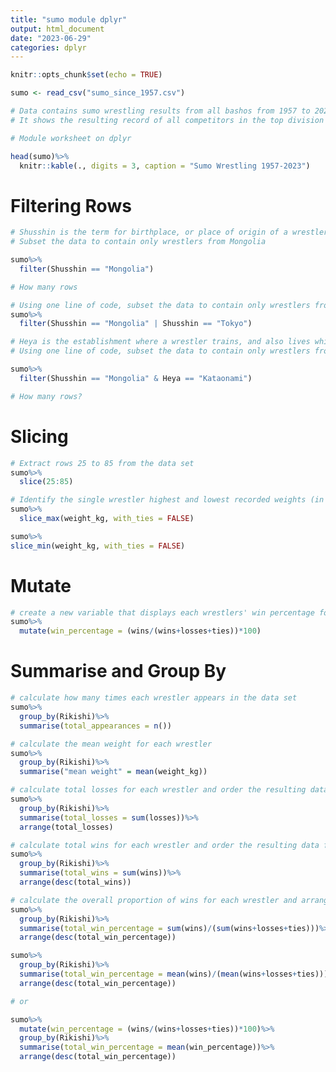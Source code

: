 ```yaml
---
title: "sumo module dplyr"
output: html_document
date: "2023-06-29"
categories: dplyr
---
```


```r
knitr::opts_chunk$set(echo = TRUE)
```

```r
sumo <- read_csv("sumo_since_1957.csv")

# Data contains sumo wrestling results from all bashos from 1957 to 2023
# It shows the resulting record of all competitors in the top division (Makuuchi Banzuke)

# Module worksheet on dplyr 
```
```r
head(sumo)%>%
  knitr::kable(., digits = 3, caption = "Sumo Wrestling 1957-2023")
```


# Filtering Rows
```r
# Shusshin is the term for birthplace, or place of origin of a wrestler 
# Subset the data to contain only wrestlers from Mongolia

sumo%>%
  filter(Shusshin == "Mongolia")

# How many rows
```
```r
# Using one line of code, subset the data to contain only wrestlers from Mongolia or Tokyo 
sumo%>%
  filter(Shusshin == "Mongolia" | Shusshin == "Tokyo")
```
```r
# Heya is the establishment where a wrestler trains, and also lives while he is in the lower divisions
# Using one line of code, subset the data to contain only wrestlers from Mongolia who train at the heya called Kataonami

sumo%>%
  filter(Shusshin == "Mongolia" & Heya == "Kataonami")

# How many rows?
```

# Slicing 
```r
# Extract rows 25 to 85 from the data set
sumo%>%
  slice(25:85)
```
```r
# Identify the single wrestler highest and lowest recorded weights (in kg). Show only the top results. 
sumo%>%
  slice_max(weight_kg, with_ties = FALSE)

sumo%>%
slice_min(weight_kg, with_ties = FALSE)
```

# Mutate
```r
# create a new variable that displays each wrestlers' win percentage for each appearance
sumo%>%
  mutate(win_percentage = (wins/(wins+losses+ties))*100)
```




# Summarise and Group By
```r
# calculate how many times each wrestler appears in the data set
sumo%>%
  group_by(Rikishi)%>%
  summarise(total_appearances = n())
```

```r
# calculate the mean weight for each wrestler 
sumo%>%
  group_by(Rikishi)%>%
  summarise("mean weight" = mean(weight_kg))
```

```r
# calculate total losses for each wrestler and order the resulting data from least to most
sumo%>%
  group_by(Rikishi)%>%
  summarise(total_losses = sum(losses))%>%
  arrange(total_losses)
```
```r
# calculate total wins for each wrestler and order the resulting data from most to least
sumo%>%
  group_by(Rikishi)%>%
  summarise(total_wins = sum(wins))%>%
  arrange(desc(total_wins))
```
```r
# calculate the overall proportion of wins for each wrestler and arrange from highest to lowest
sumo%>%
  group_by(Rikishi)%>%
  summarise(total_win_percentage = sum(wins)/(sum(wins+losses+ties)))%>%
  arrange(desc(total_win_percentage))

sumo%>%
  group_by(Rikishi)%>%
  summarise(total_win_percentage = mean(wins)/(mean(wins+losses+ties)))%>%
  arrange(desc(total_win_percentage))

# or 

sumo%>%
  mutate(win_percentage = (wins/(wins+losses+ties))*100)%>%
  group_by(Rikishi)%>%
  summarise(total_win_percentage = mean(win_percentage))%>%
  arrange(desc(total_win_percentage))
```








